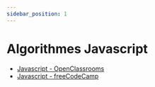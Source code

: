 ```yaml
---
sidebar_position: 1
---
```


# Algorithmes Javascript

- [Javascript - OpenClassrooms](./OpenClassrooms/menu)
- [Javascript - freeCodeCamp](./freeCodeCamp)